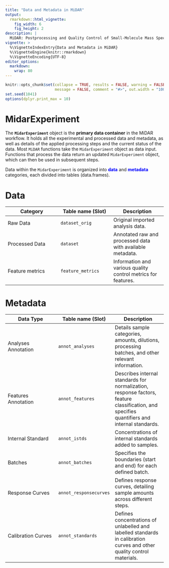 ```yaml
---
title: "Data and Metadata in MiDAR"
output: 
  rmarkdown::html_vignette:
    fig_width: 6
    fig_height: 2
description: |
  MiDAR: Postprocessing and Quality Control of Small-Molecule Mass Spectrometry Data 
vignette: >
  %\VignetteIndexEntry{Data and Metadata in MiDAR}
  %\VignetteEngine{knitr::rmarkdown}
  %\VignetteEncoding{UTF-8}
editor_options: 
  markdown: 
    wrap: 80
---
```


```r
knitr::opts_chunk$set(collapse = TRUE, results = FALSE, warning = FALSE,
                      message = FALSE, comment = "#>", out.width = "100%")
set.seed(1041)
options(dplyr.print_max = 10)
```

# MidarExperiment

The **`MidarExperiment`** object is the **primary data container** in the MiDAR workflow. 
It holds all the experimental and processed data and metadata, as well as details 
of the applied processing steps and the current status of the data. Most `MiDAR` functions take the `MidarExperiment` object as data input. Functions that 
process the data return an updated `MidarExperiment` object, which can then be 
used in subsequent steps.

Data within the `MidarExperiment` is organized into
[**data**]{style="color: blue;"} and [**metadata**]{style="color: blue;"}
categories, each divided into tables (data.frames).

# Data


| Category | Table name (Slot) | Description |
|---------------------------|---------------------------|---------------------------|
| Raw Data | `dataset_orig` | Original imported analysis data. |
| Processed Data | `dataset` | Annotated raw and processed data with available metadata. |
| Feature metrics | `feature_metrics` | Information and various quality control metrics for features. |

# Metadata

| Data Type | Table name (Slot) | Description |
|---------------------------|---------------------------|---------------------------|
| Analyses Annotation | `annot_analyses` | Details sample categories, amounts, dilutions, processing batches, and other relevant information. |
| Features Annotation | `annot_features` | Describes internal standards for normalization, response factors, feature classification, and specifies quantifiers and internal standards. |
| Internal Standard | `annot_istds` | Concentrations of internal standards added to samples. |
| Batches | `annot_batches` | Specifies the boundaries (start and end) for each defined batch. |
| Response Curves | `annot_responsecurves` | Defines response curves, detailing sample amounts across different steps. |
| Calibration Curves | `annot_standards` | Defines concentrations of unlabelled and labelled standards in calibration curves and other quality control materials. |
